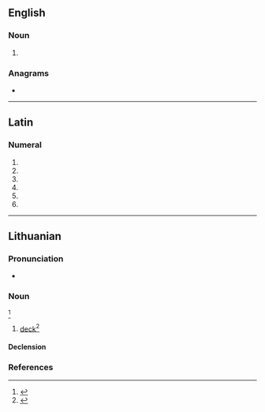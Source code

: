 {{also|Denis|dénis|Dênis}}
==English==

===Noun===
{{head|en|noun form}}

# {{plural of|en|deni}}

===Anagrams===
* {{anagrams|en|a=deins|Sinde|dines|enids|nides|snide|snied}}

----

==Latin==

===Numeral===
{{la-num-form|dēnīs}}

# {{inflection of|la|dēnī||dat|m|p}}
# {{inflection of|la|dēnī||dat|f|p}}
# {{inflection of|la|dēnī||dat|n|p}}
# {{inflection of|la|dēnī||abl|m|p}}
# {{inflection of|la|dēnī||abl|n|p}}
# {{inflection of|la|dēnī||abl|f|p}}

----

==Lithuanian==
{{wikipedia|lang=lt}}

===Pronunciation===
* {{IPA|lt|/ˈdʲæːnʲɪs/}}

===Noun===
{{lt-noun|head=dẽnis|m|dẽniai|2}}<ref>{{R:lt:DLKŽ1954}}</ref>

# [[deck]]<ref>{{R:lt:Martsinkyavitshute1993}}</ref>

====Declension====
{{lt-noun-m-is-1-2|den|dẽn}}

===References===
<references />
